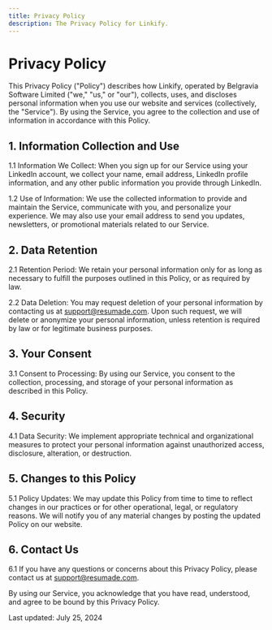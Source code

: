 ```yaml
---
title: Privacy Policy
description: The Privacy Policy for Linkify.
---
```


# Privacy Policy

This Privacy Policy ("Policy") describes how Linkify, operated by Belgravia Software Limited ("we," "us," or "our"), collects, uses, and discloses personal information when you use our website and services (collectively, the "Service"). By using the Service, you agree to the collection and use of information in accordance with this Policy.

## 1. Information Collection and Use

1.1 Information We Collect: When you sign up for our Service using your LinkedIn account, we collect your name, email address, LinkedIn profile information, and any other public information you provide through LinkedIn.

1.2 Use of Information: We use the collected information to provide and maintain the Service, communicate with you, and personalize your experience. We may also use your email address to send you updates, newsletters, or promotional materials related to our Service.

## 2. Data Retention

2.1 Retention Period: We retain your personal information only for as long as necessary to fulfill the purposes outlined in this Policy, or as required by law.

2.2 Data Deletion: You may request deletion of your personal information by contacting us at support@resumade.com. Upon such request, we will delete or anonymize your personal information, unless retention is required by law or for legitimate business purposes.

## 3. Your Consent

3.1 Consent to Processing: By using our Service, you consent to the collection, processing, and storage of your personal information as described in this Policy.

## 4. Security

4.1 Data Security: We implement appropriate technical and organizational measures to protect your personal information against unauthorized access, disclosure, alteration, or destruction.

## 5. Changes to this Policy

5.1 Policy Updates: We may update this Policy from time to time to reflect changes in our practices or for other operational, legal, or regulatory reasons. We will notify you of any material changes by posting the updated Policy on our website.

## 6. Contact Us

6.1 If you have any questions or concerns about this Privacy Policy, please contact us at support@resumade.com.

By using our Service, you acknowledge that you have read, understood, and agree to be bound by this Privacy Policy.

Last updated: July 25, 2024
